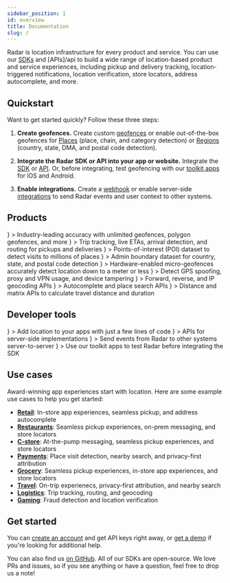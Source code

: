 ```yaml
---
sidebar_position: 1
id: overview
title: Documentation
slug: /
---
```



Radar is location infrastructure for every product and service. You can use our [SDKs](/sdk) and [APIs]/api to build a wide range of location-based product and service experiences, including pickup and delivery tracking, location-triggered notifications, location verification, store locators, address autocomplete, and more.

## Quickstart

Want to get started quickly? Follow these three steps:

1. **Create geofences.** Create custom [geofences](/geofences) or enable out-of-the-box geofences for [Places](/places) (place, chain, and category detection) or [Regions](/regions) (country, state, DMA, and postal code detection).

2. **Integrate the Radar SDK or API into your app or website.** Integrate the [SDK](/sdk) or [API](/api). Or, before integrating, test geofencing with our [toolkit apps](/toolkit) for iOS and Android.

3. **Enable integrations.** Create a [webhook](/integrations#webhooks) or enable server-side [integrations](/integrations) to send Radar events and user context to other systems.

## Products

<div className="card-stack">
  <LinkCard linkTo="/geofences">
    <IconCard
      title="Geofences"
      icon={
        <img src="https://images.ctfassets.net/f2vbu16fzuly/6rO181S83gFjPrFNmiUbXU/d6c81683a8ef4208fbca9ef1ceaaa24c/geofences.svg"/>
      }
    >
      Industry-leading accuracy with unlimited geofences, polygon geofences, and more
    </IconCard>
  </LinkCard>

  <LinkCard linkTo="/trip-tracking">
    <IconCard title="Trip tracking"
      icon={
        <img src="https://images.ctfassets.net/f2vbu16fzuly/42zLSPFObN3CbGsjT2Go4P/274c58a286b9fa1a9a31b61ebbd2458d/trips.svg" />
      }
    >
      Trip tracking, live ETAs, arrival detection, and routing for pickups and deliveries
    </IconCard>
  </LinkCard>

  <LinkCard linkTo="/places">
    <IconCard title="Places"
      icon={
        <img src="https://images.ctfassets.net/f2vbu16fzuly/5CyKMbZMvP4o2FlljKGxrK/fe18f5ecd370bc861f77756277046f6b/places.svg" />
      }
    >
      Points-of-interest (POI) dataset to detect visits to millions of places
    </IconCard>
  </LinkCard>

  <LinkCard linkTo="/regions">
    <IconCard title="Regions"
      icon={
        <img src="https://images.ctfassets.net/f2vbu16fzuly/1hDJzlo8jqh8mWNGmxlLrm/b68061f89a24c683d4c87d8525370144/regions.svg" />
      }
    >
      Admin boundary dataset for country, state, and postal code detection
    </IconCard>
  </LinkCard>

  <LinkCard linkTo="/beacons">
    <IconCard title="Beacons"
      icon={
        <img src="https://images.ctfassets.net/f2vbu16fzuly/1ENDk60lfUzCsqwR1qfaky/33e7325edb746e1f1dd3573fa3c58060/beacons.svg" />
      }
    >
      Hardware-enabled micro-geofences accurately detect location down to a meter or less
    </IconCard>
  </LinkCard>

  <LinkCard linkTo="/fraud">
    <IconCard title="Fraud"
      icon={
        <img src="https://images.ctfassets.net/f2vbu16fzuly/41a3RbZjEIgmd7DLdBwhK7/10c970ae0d34d55b324cbe5a33b7aa3c/fraud.svg" />
      }
    >
      Detect GPS spoofing, proxy and VPN usage, and device tampering
    </IconCard>
  </LinkCard>
  
  <LinkCard linkTo="/api#geocoding">
    <IconCard title="Geocoding"
      icon={
        <img src="https://images.ctfassets.net/f2vbu16fzuly/3s9QryJGkIPcIq90BFuOvp/d5e14589fd68c6ab6e7a128506d8b4c7/geocoding.svg" />
      }
    >
      Forward, reverse, and IP geocoding APIs
    </IconCard>
  </LinkCard>

  <LinkCard linkTo="/api#search">
    <IconCard title="Search APIs"
      icon={
        <img src="https://images.ctfassets.net/f2vbu16fzuly/wQgRaU0OQvmLhRRjjnO37/f7925ac0a0feaf16197c141efddb762e/search.svg" />
      }
    >
      Autocomplete and place search APIs
    </IconCard>
  </LinkCard>

  <LinkCard linkTo="/api#routing">
    <IconCard title="Distance APIs"
      icon={
        <img src="https://images.ctfassets.net/f2vbu16fzuly/73pNAAJXtWErBEruCVQLcB/c20397366642f637b2e819e50d84b8ac/routing.svg" />
      }
    >
      Distance and matrix APIs to calculate travel distance and duration
    </IconCard>
  </LinkCard>
</div>

## Developer tools

<div className="card-stack">
  <LinkCard linkTo="/sdk">
    <IconCard title="SDK reference"
      icon={
        <img src="https://images.ctfassets.net/f2vbu16fzuly/316liiuHbIwIoss2mFLRwI/803bc94cde2078bf6180c201b9ed48e3/sdk.svg" />
      }
    >
      Add location to your apps with just a few lines of code
    </IconCard>
  </LinkCard>

  <LinkCard linkTo="/api">
    <IconCard title="API reference"
      icon={
        <img src="https://images.ctfassets.net/f2vbu16fzuly/50bd5vIUh4cewCzl0obxW7/1b0a6efc36e9095a3985995eac41c523/api.svg" />
      }
    >
      APIs for server-side implementations
    </IconCard>
  </LinkCard>

  <LinkCard linkTo="/integrations">
    <IconCard title="Integrations"
      icon={
        <img src="https://images.ctfassets.net/f2vbu16fzuly/7JzCleHIpXZ5lZuqIKLxa/844415e94b2194eb894cd8a9bebe859d/integrations.svg" />
      }
    >
      Send events from Radar to other systems server-to-server
    </IconCard>
  </LinkCard>

  <LinkCard linkTo="/toolkit">
    <IconCard title="Toolkit"
      icon={
        <img src="https://images.ctfassets.net/f2vbu16fzuly/19adrZaPnWzFowzDuoNS8y/bb798fd9055e0a8892e0555c17ec64d1/toolkit.svg" />
      }
    >
      Use our toolkit apps to test Radar before integrating the SDK
    </IconCard>
  </LinkCard>
</div>

## Use cases

Award-winning app experiences start with location. Here are some example use cases to help you get started:

- **[Retail](https://radar.com/solutions/retail)**: In-store app experiences, seamless pickup, and address autocomplete
- **[Restaurants](https://radar.com/solutions/retail)**: Seamless pickup experiences, on-prem messaging, and store locators
- **[C-store](https://radar.com/solutions/retail)**: At-the-pump messaging, seamless pickup experiences, and store locators
- **[Payments](https://radar.com/solutions/payments)**: Place visit detection, nearby search, and privacy-first attribution
- **[Grocery](https://radar.com/solutions/grocery)**: Seamless pickup experiences, in-store app experiences, and store locators
- **[Travel](https://radar.com/solutions/travel)**: On-trip experienecs, privacy-first attribution, and nearby search
- **[Logistics](https://radar.com/solutions/travel)**: Trip tracking, routing, and geocoding
- **[Gaming](https://radar.com/solutions/gaming)**: Fraud detection and location verification

## Get started

You can [create an account](https://radar.com/signup) and get API keys right away, or [get a demo](https://radar.com/contact) if you're looking for additional help.

You can also find us [on GitHub](https://github.com/radarlabs). All of our SDKs are open-source. We love PRs and issues, so if you see anything or have a question, feel free to drop us a note!